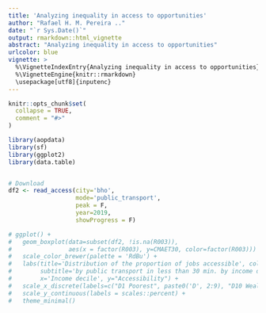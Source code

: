 ```yaml
---
title: 'Analyzing inequality in access to opportunities'
author: "Rafael H. M. Pereira .."
date: "`r Sys.Date()`"
output: rmarkdown::html_vignette
abstract: "Analyzing inequality in access to opportunities"
urlcolor: blue
vignette: >
  %\VignetteIndexEntry{Analyzing inequality in access to opportunities} 
  %\VignetteEngine{knitr::rmarkdown} 
  \usepackage[utf8]{inputenc}
---
```


```r
knitr::opts_chunk$set(
  collapse = TRUE,
  comment = "#>"
)

```




```r

library(aopdata)
library(sf)
library(ggplot2)
library(data.table)


# Download
df2 <- read_access(city='bho',
                   mode='public_transport',
                   peak = F,
                   year=2019,
                   showProgress = F)

# ggplot() +
#   geom_boxplot(data=subset(df2, !is.na(R003)),
#                aes(x = factor(R003), y=CMAET30, color=factor(R003))) +
#   scale_color_brewer(palette = 'RdBu') +
#   labs(title='Distribution of the proportion of jobs accessible', color="Income\ndecile",
#        subtitle='by public transport in less than 30 min. by income decile',
#        x='Income decile', y="Accessibility") +
#   scale_x_discrete(labels=c("D1 Poorest", paste0('D', 2:9), "D10 Wealthiest")) +
#   scale_y_continuous(labels = scales::percent) +
#   theme_minimal()


```

